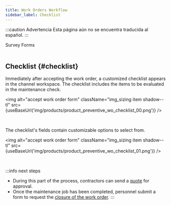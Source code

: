 ```yaml
---
title: Work Orders Workflow
sidebar_label: Checklist
---
```


:::caution Advertencia
Esta página aún no se encuentra traducida al español.
:::


<span className="hero__title">Survey Forms</span>
<br/>
<br/>

## Checklist {#checklist}

<div className="alert alert--primary">

Immediately after accepting the work order, a customized checklist appears in the channel workspace. The checklist includes the items to be evaluated in the maintenance check.

<img alt="accept work order form" className="img_sizing item shadow--tl" src={useBaseUrl('img/products/product_preventive_wo_checklist_00.png')} />
<br/>


</div>
<br/>

<div className="alert alert--primary">

The checklist's fields contain customizable options to select from.

<img alt="accept work order form" className="img_sizing item shadow--tl" src={useBaseUrl('img/products/product_preventive_wo_checklist_01.png')} />
<br/>

</div>
<br/>

:::info next steps
- During this part of the process, contractors can send a [quote](/docs/products/workflows/budget_management/related-product/pm/overview) for approval.
- Once the maintenance job has been completed, personnel submit a form to request the [closure of the work order](surveys-close-wo).
:::
